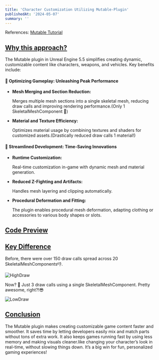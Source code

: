 ```yaml
---
title: 'Character Customization Utilizing Mutable-Plugin'
publishedAt: '2024-05-07'
summary: ''
---
```


References: [Mutable Tutorial](https://dev.epicgames.com/community/learning/tutorials/yjw9/unreal-engine-mutable-tutorials)



## <u>Why  this approach?</u>
The Mutable plugin in Unreal Engine 5.5 simplifies creating dynamic, customizable content like characters, weapons, and vehicles. Key benefits include:


#### 🚀 Optimizing Gameplay: Unleashing Peak Performance
* **Mesh Merging and Section Reduction:**

    Merges multiple mesh sections into a single skeletal mesh, reducing draw calls and improving rendering performance.(Only 1 SkeletalMeshComponent 🤯)

* **Material and Texture Efficiency:** 

    Optimizes material usage by combining textures and shaders for customized assets.(Drastically reduced draw calls 1 material!)



#### 💸 Streamlined Development: Time-Saving Innovations

* **Runtime Customization:**

    Real-time customization in-game with dynamic mesh and material generation.

* **Reduced Z-Fighting and Artifacts:**

    Handles mesh layering and clipping automatically.

* **Procedural Deformation and Fitting:**

    The plugin enables procedural mesh deformation, adapting clothing or accessories to various body shapes or slots.

## <u>Code Preview</u>

<Youtube id="bw_Q6oqhvbw" />

## <u>Key Difference</u>
Before, there were over 150 draw calls spread across 20 SkeletalMeshComponents👎.

![HighDraw](/images/HighDraw.png)

Now? 👀 Just 3 draw calls using a single SkeletalMeshComponent. Pretty awesome, right?!😎  

![LowDraw](/images/LowDraw.png)

## <u>Conclusion</u>

The Mutable plugin makes creating customizable game content faster and smoother. It saves time by letting developers easily mix and match parts without tons of extra work. It also keeps games running fast by using less memory and making visuals cleaner.like changing your character’s look in real-time, without slowing things down. It’s a big win for fun, personalized gaming experiences!
